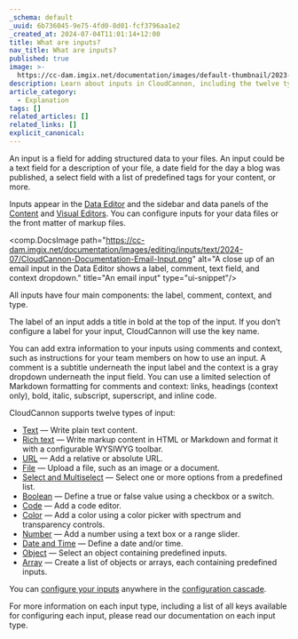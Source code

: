 ```yaml
---
_schema: default
_uuid: 6b736045-9e75-4fd0-8d01-fcf3796aa1e2
_created_at: 2024-07-04T11:01:14+12:00
title: What are inputs?
nav_title: What are inputs?
published: true
image: >-
  https://cc-dam.imgix.net/documentation/images/default-thumbnail/2023-Q4/CloudCannon-Documentation-Thumbnail.png
description: Learn about inputs in CloudCannon, including the twelve types of inputs.
article_category:
  - Explanation
tags: []
related_articles: []
related_links: []
explicit_canonical:
---
```

An input is a field for adding structured data to your files. An input could be a text field for a description of your file, a date field for the day a blog was published, a select field with a list of predefined tags for your content, or more.

Inputs appear in the [Data Editor](/documentation/articles/the-data-editor/) and the sidebar and data panels of the [Content](/documentation/articles/the-content-editor/) and [Visual Editors](/documentation/articles/the-visual-editor/). You can configure inputs for your data files or the front matter of markup files.

<comp.DocsImage path="https://cc-dam.imgix.net/documentation/images/editing/inputs/text/2024-07/CloudCannon-Documentation-Email-Input.png" alt="A close up of an email input in the Data Editor shows a label, comment, text field, and context dropdown." title="An email input" type="ui-snippet"/>

All inputs have four main components: the label, comment, context, and type.

The label of an input adds a title in bold at the top of the input. If you don’t configure a label for your input, CloudCannon will use the key name.

You can add extra information to your inputs using comments and context, such as instructions for your team members on how to use an input. A comment is a subtitle underneath the input label and the context is a gray dropdown underneath the input field. You can use a limited selection of Markdown formatting for comments and context: links, headings (context only), bold, italic, subscript, superscript, and inline code.

CloudCannon supports twelve types of input:

* [Text](/documentation/articles/text-inputs/) — Write plain text content.
* [Rich text](/documentation/articles/rich-text-inputs/) — Write markup content in HTML or Markdown and format it with a configurable WYSIWYG toolbar.
* [URL](/documentation/articles/url-inputs/) — Add a relative or absolute URL.
* [File](/documentation/articles/file-inputs/) — Upload a file, such as an image or a document.
* [Select and Multiselect](/documentation/articles/select-and-multiselect-inputs/) — Select one or more options from a predefined list.
* [Boolean](/documentation/articles/boolean-inputs/) — Define a true or false value using a checkbox or a switch.
* [Code](/documentation/articles/code-inputs/) — Add a code editor.
* [Color](/documentation/articles/color-inputs/) — Add a color using a color picker with spectrum and transparency controls.
* [Number](/documentation/articles/number-inputs/) — Add a number using a text box or a range slider.
* [Date and Time](/documentation/articles/date-and-time-inputs/) — Define a date and/or time.
* [Object](/documentation/articles/object-inputs/) — Select an object containing predefined inputs.
* [Array](/documentation/articles/array-inputs/) — Create a list of objects or arrays, each containing predefined inputs.

You can [configure your inputs](/documentation/articles/configure-your-inputs/) anywhere in the [configuration cascade](/documentation/articles/using-the-configuration-cascade/).

For more information on each input type, including a list of all keys available for configuring each input, please read our documentation on each input type.